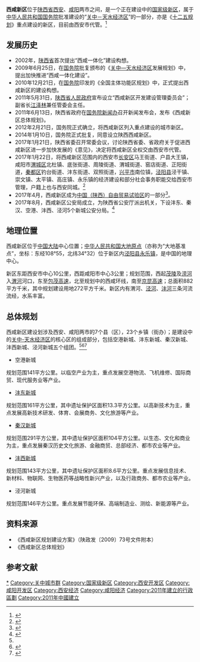 {{Infobox New Area
|新区名称 = 西咸新区
|城市图片=XIXIAN_NEW_AREA_LOGO.png
|国家 = {{PRC}}
|地区 = [[中国西北地区|西北地区]]
|城市 = [[西安市|西安市]]、[[咸阳市|咸阳市]]
|简称 = 西咸新区
|定位 = [[十二五规划|十二五规划]]建设的重点新区
|设立 = 2011年5月31日
|面积 = 882
|气候类型 = 
|人口 = 90万
|人口密度 = 
|行政级别 = 无（建设中的经济区）
|政府所在地 = 
|国家级开发区 = 
|保税区 = 
|保税港区 = 
|GDP = 
|GDP增速 = 
|人均GDP = 
|城市象征 = 
|方言 = [[关中话|关中话]]
|国际空港 = [[西安咸阳国际机场|西安咸阳国际机场]]
|国铁枢纽 = [[西安北站|西安北站]]
|邮政编码 = 
|电话区号 = 029
|邮轮母港= 
|国际海港=
|网址= http://www.xixianxinqu.gov.cn
}}
'''西咸新区'''位于[[陕西省|陕西省]][[西安市|西安]]、[[咸阳市|咸阳]]两市之间，是一个正在建设中的[[国家级新区|国家级新区]]，属于[[中华人民共和国国务院|中华人民共和国国务院]]批准建设的“[[关中－天水经济区|关中－天水经济区]]”的一部分，亦是《[[十二五规划|十二五规划]]》重点建设的新区，目前由西安市代管。<ref name="guihua">{{cite press release|title=西咸新区规划|publisher=陕西省人民政府|date=2011年6月13日|url=http://www.shaanxi.gov.cn/0/1/6/192/102206.htm|access-date=2011年6月17日|archive-date=2016年3月4日|archive-url=https://web.archive.org/web/20160304074603/http://www.shaanxi.gov.cn/0/1/6/192/102206.htm|dead-url=yes}}</ref>

==发展历史==
* 2002年，[[陕西省|陕西省]]首次提出“西咸一体化”建设构想。
* 2009年6月25日，在[[中华人民共和国国务院|国务院]]批复颁布的《[[关中—天水经济区|关中—天水经济区]]发展规划》中，提出加快推进“西咸一体化建设”。
* 2010年12月21日，在[[中华人民共和国国务院|国务院]]印发的《全国主体功能区规划》中，正式提出西咸新区的建设构想。
* 2011年5月31日，[[陕西省人民政府|陕西省人民政府]]宣布设立“西咸新区开发建设管理委员会”；副省长[[江泽林|江泽林]]兼任管委会主任。
* 2011年6月13日，陕西省政府在[[国务院新闻办|国务院新闻办]]召开新闻发布会，发布《西咸新区总体规划》。
* 2012年2月21日，国务院正式确立，将西咸新区列入重点建设的城市新区。
* 2014年1月10日，国务院正式批复，同意设立陕西西咸新区。
* 2017年1月21日，陕西省委召开常委会议，讨论陕西省委、省政府关于促进西咸新区进一步加快发展的《意见》，决定将西咸新区全权交由西安市代管。
* 2017年1月22日，将西咸新区范围内的西安市[[长安区_(西安市)|长安区]]马王街道、户县大王镇，咸阳市[[渭城区|渭城区]]北杜镇、底张街道、周陵街道、渭城街道、窑店街道、正阳街道，[[秦都区|秦都区]]钓台街道、沣东街道、双照街道，[[兴平市|兴平市]]南位镇，[[泾阳县|泾阳县]]泾干镇、崇文镇、太平镇、高庄镇、永乐镇的经济建设和部分社会事务职能交给西安市管理，户籍上也与西安同城。<ref>{{cite news|title=百万人口进西安：西咸新区代管托管政策全景解读|url=http://www.sohu.com/a/125045537_353558#comment_area|accessdate=2017-07-19|agency=搜狐|date=2017-01-24}}{{Dead link|date=2019年6月|bot=InternetArchiveBot|fix-attempted=yes}}</ref>
* 2017年4月，西咸新区成为[[中国（陕西）自由贸易试验区|中国（陕西）自由贸易试验区]]的一部分<ref>{{cite web|title=中国（陕西）自贸试验区西安核心区|url=http://www.xaftz.gov.cn/Pages/IntroductionDetaile.aspx?id=228|accessdate=2017-05-04|date=2017-03-29|publisher=西安自贸区}}{{Dead link|date=2018年6月|bot=InternetArchiveBot|fix-attempted=no}}</ref>。
*2017年8月，西咸新区公安局成立，为陕西省公安厅派出机关，下设沣东、秦汉、空港、沣西、泾河5个新城公安分局。<ref>{{cite news|title=西咸新区公安局正式成立 下设5个新區的公安分局|url=http://xian.qq.com/a/20170802/041694.htm|accessdate=2017-08-03|agency=腾讯|date=2017-08-02|archive-date=2017-08-03|archive-url=https://web.archive.org/web/20170803092911/http://xian.qq.com/a/20170802/041694.htm|dead-url=no}}</ref>

==地理位置==
西咸新区位于[[中国大陆|中国大陆]]中心位置；[[中华人民共和国大地原点|中华人民共和国大地原点]]（亦称为“大地基准点”，坐标：东经108°55，北纬34°32）位于新区内[[泾阳县|泾阳县]][[永乐镇_(泾阳县)|永乐镇]]，是中国的地理中心。

新区东距西安市中心10公里，西距咸阳市中心3公里；规划范围，西起[[汉茂陵|茂陵]]及[[涝河|涝河]]入[[渭河|渭河]]河口，东至[[包茂高速|包茂高速]]，北至规划中的西咸环线，南至[[京昆高速|京昆高速]]；总面积882平方千米，其中规划建设用地272平方千米。新区内有渭河、[[泾河|泾河]]、[[沣河_(渭河)|沣河]]三条河流流经，水系丰富。

==总体规划==
西咸新区建设划涉及西安、咸阳两市的7个县（区），23个乡镇（街办）；是建设中的[[关中-天水经济区|关中-天水经济区]]的核心区的组成部分，包括空港新城、沣东新城、秦汉新城、沣西新城、泾河新城五个组团。<ref name="guihua"/><ref name="test">{{cite press release|title=西咸新区总体规划出台|publisher=人民网|date=2011-06-14|url=http://sn.people.com.cn/GB/190202/195741/14889181.html|access-date=2011-06-16|archive-date=2016-03-04|archive-url=https://web.archive.org/web/20160304123955/http://sn.people.com.cn/GB/190202/195741/14889181.html|dead-url=no}}</ref><ref name="kongjian">{{cite press release|title=西咸新区规划主要包含了六个方面的内容|publisher=国务院新闻办公室门户网站|date=2011-06-13|url=http://www.scio.gov.cn/xwfbh/xwbfbh/wqfbh/2011/0613/zy/201106/t930774.htm}}</ref> 

*空港新城
规划范围141平方公里。以临空产业为主，重点发展空港物流、飞机维修、国际商贸、现代服务业等产业。
* [[沣东新城|沣东新城]]
规划范围161平方公里，其中遗址保护区面积13.3平方公里。以高新技术为主，重点发展高新技术研发、体育、会展商务、文化旅游等产业。
* [[秦汉新城|秦汉新城]]
规划范围291平方公里，其中遗址保护区面积104平方公里。以生态、文化和商业为主，重点发展秦汉历史文化旅游、金融商贸、总部经济、都市农业等产业。
* [[沣西新城|沣西新城]]
规划范围143平方公里，其中遗址保护区面积8.6平方公里。重点发展信息技术、新材料、物联网、生物医药等战略性新兴产业，以及行政商务、都市农业等产业。
* 泾河新城
规划范围146平方公里。重点发展节能环保、高端制造业、测绘、新能源等产业。

==资料来源==
*《西咸新区规划建设方案》（陕政发〔2009〕73号文件附本）
*《西咸新区总体规划》

==参考文献==
{{wikisource|国务院关于同意设立陕西西咸新区的批复}}
{{reflist}}

{{中国自由贸易试验区}}
{{国家级新区}}
{{中国新区|nocat}}

[[Category:西咸新区|*]]
[[Category:关中城市群|Category:关中城市群]]
[[Category:国家级新区|Category:国家级新区]]
[[Category:西安开发区|Category:西安开发区]]
[[Category:咸阳开发区|Category:咸阳开发区]]
[[Category:西安经济|Category:西安经济]]
[[Category:咸阳经济|Category:咸阳经济]]
[[Category:2011年建立的行政區劃|Category:2011年建立的行政區劃]]
[[Category:2011年中國建立|Category:2011年中國建立]]